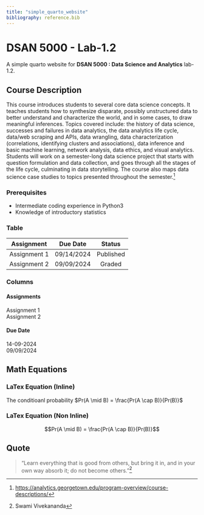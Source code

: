 ```yaml
---
title: "simple_quarto_website"
bibliography: reference.bib
---
```

# DSAN 5000 - Lab-1.2 
A simple quarto website for **DSAN 5000 : Data Science and Analytics** lab-1.2.

## Course Description
This course introduces students to several core data science concepts. It teaches students how to synthesize disparate, possibly unstructured data to better understand and characterize the world, and in some cases, to draw meaningful inferences. Topics covered include: the history of data science, successes and failures in data analytics, the data analytics life cycle, data/web scraping and APIs, data wrangling, data characterization (correlations, identifying clusters and associations), data inference and basic machine learning, network analysis, data ethics, and visual analytics. Students will work on a semester-long data science project that starts with question formulation and data collection, and goes through all the stages of the life cycle, culminating in data storytelling. The course also maps data science case studies to topics presented throughout the semester.[^1]

### Prerequisites
- Intermediate coding experience in Python3
-  Knowledge of introductory statistics

### Table
| Assignment| Due Date | Status|
| :--------:| :-------:| :----:|
| Assignment 1 | 09/14/2024 | Published |
| Assignment 2 | 09/09/2024 | Graded |

### Columns
::: {layout-ncol=2}
#### Assignments
  Assignment 1 \
  Assignment 2 
  
#### Due Date
  14-09-2024 \
  09/09/2024
:::

## Math Equations
### LaTex Equation (Inline)
The conditioanl probability $Pr(A \mid B) = \frac{Pr(A \cap B)}{Pr(B)}$

### LaTex Equation (Non Inline)
$$Pr(A \mid B) = \frac{Pr(A \cap B)}{Pr(B)}$$

## Quote
>"Learn everything that is good from others, but bring it in, and in your own way absorb it; do not become others."[^2]


[^1]: <https://analytics.georgetown.edu/program-overview/course-descriptions/>
[^2]: Swami Vivekananda